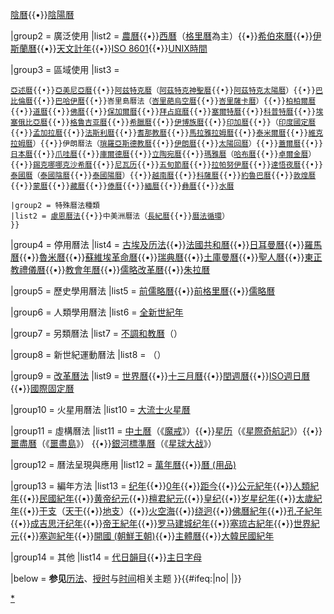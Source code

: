 {{Navbox 
|name = 曆法
|state = {{{state|autocollapse}}} 
|title = [[曆法]]（[[历法列表|列表]]）
|listclass = hlist

|group1 = 曆法種類
|list1 = [[陽曆]]{{•}}[[陰曆]]{{•}}[[陰陽曆]]

|group2 = 廣泛使用
|list2 = [[農曆]]{{•}}[[西曆]]（[[格里曆]]為主）{{•}}[[希伯來曆]]{{•}}[[伊斯蘭曆]]{{•}}[[天文計年]]{{•}}[[ISO 8601]]{{•}}[[UNIX時間]]

|group3 = 區域使用
|list3 = 

 {{Navbox subgroup
 |group1 =
 |list1 =
 [[阿坎族曆]]{{•}}[[亞述曆]]{{•}}[[亞美尼亞曆法|亞美尼亞曆]]{{•}}[[阿兹特克历法|阿兹特克曆]]（[[阿茲特克神聖曆]]{{•}}[[阿茲特克太陽曆]]）{{•}}[[巴比倫曆]]{{•}}[[巴哈伊曆法|巴哈伊曆]]{{•}}峇里島曆法（[[峇里葩烏空曆]]{{•}}[[峇里薩卡曆]]）{{•}}[[柏柏爾曆]]{{•}}[[道曆]]{{•}}[[佛曆]]{{•}}[[保加爾曆]]{{•}}[[拜占庭曆]]{{•}}[[塞爾特曆]]{{•}}[[科普特曆]]{{•}}[[埃塞俄比亞曆]]{{•}}[[格鲁吉亚曆]]{{•}}[[希臘曆]]{{•}}[[伊博族曆]]{{•}}[[印加曆]]{{•}}{{le|印曆|Hindu calendar|印度曆法}}（[[印度國定曆]]{{•}}[[孟加拉曆]]{{•}}[[法斯利曆]]{{•}}[[耆那教曆]]{{•}}[[馬拉雅拉姆曆]]{{•}}[[泰米爾曆]]{{•}}[[維克拉姆曆]]）{{•}}伊朗曆法（[[瑣羅亞斯德教曆]]{{•}}[[伊朗曆]]{{•}}[[太陽回曆]]）{{•}}[[蓋爾曆]]{{•}}[[和曆|日本曆]]{{•}}[[爪哇曆]]{{•}}[[庫爾德曆]]{{•}}[[立陶宛曆]]{{•}}[[瑪雅曆]]（[[瑪雅曆#哈布曆|哈布曆]]{{•}}[[瑪雅曆#卓爾金曆|卓爾金曆]]）{{•}}[[錫克哪哪克沙希曆]]{{•}}[[尼瓦历]]{{•}}[[五旬節曆]]{{•}}[[拉帕努伊曆]]{{•}}[[達悟夜曆]]{{•}}[[泰國曆]]（[[泰國陰曆]]{{•}}[[泰國陽曆]]）{{•}}[[越南曆]]{{•}}[[科薩曆]]{{•}}[[約魯巴曆]]{{•}}[[敦煌曆]]{{•}}[[蒙曆]]{{•}}[[藏曆]]{{•}}[[傣曆]]{{•}}[[緬曆]]{{•}}[[彝曆]]{{•}}[[水历|水曆]]

 |group2 = 特殊曆法種類
 |list2 = [[慮恩曆法]]{{•}}中美洲曆法（[[長紀曆]]{{•}}[[瑪雅曆#曆法循環|曆法循環]]）
 }}

|group4 = 停用曆法
|list4 = [[古埃及历法]]{{•}}[[法國共和曆]]{{•}}[[日耳曼曆]]{{•}}[[羅馬曆]]{{•}}[[魯米曆]]{{•}}[[苏维埃革命历法|蘇維埃革命曆]]{{•}}[[瑞典曆]]{{•}}[[土庫曼曆]]{{•}}[[聖人曆]]{{•}}[[東正教禮儀曆]]{{•}}[[教會年曆]]{{•}}[[儒略改革曆]]{{•}}[[朱拉曆]]

|group5 = 歷史學用曆法
|list5 = [[前儒略曆]]{{•}}[[前格里曆]]{{•}}[[儒略曆]]

|group6 = 人類學用曆法
|list6 = [[全新世紀年]]

|group7 = 另類曆法
|list7 = [[不調和教曆]]（{{lang|en|Discordian calendar}}）

|group8 = 新世紀運動曆法
|list8 = {{le|夢語曆|Dreamspell}}（{{lang|en|Dreamspell calendar}}）

|group9 = [[曆法改革|改革曆法]]
|list9 = [[世界曆]]{{•}}[[十三月曆]]{{•}}[[閏週曆]]{{•}}[[ISO週日曆]]{{•}}[[國際固定曆]]


|group10 = 火星用曆法
|list10 = [[大流士火星曆]]

|group11 = 虛構曆法
|list11 = [[中土曆]]（《[[魔戒]]》）{{•}}[[星历]]（《[[星艦奇航記|星際奇航記]]》）{{•}}[[噩盡曆]]（《[[噩盡島]]》） {{•}}[[銀河標準曆]]（《[[星球大战]]》）

|group12 = 曆法呈現與應用
|list12 = [[萬年曆]]{{•}}[[曆 (用品)]]

|group13 = 編年方法
|list13 = [[纪年]]{{•}}[[0年]]{{•}}[[距今]]{{•}}[[公元|公元紀年]]{{•}}[[全新世紀年|人類紀年]]{{•}}[[民國紀年]]{{•}}[[黄帝纪元]]{{•}}[[檀君紀元]]{{•}}[[皇纪]]{{•}}[[岁星纪年]]{{•}}[[太歲紀年]]{{•}}[[干支]]（[[天干]]{{•}}[[地支]]）{{•}}[[火空海]]{{•}}[[绕迥]]{{•}}[[佛曆|佛曆紀年]]{{•}}[[孔子紀年]]{{•}}[[成吉思汗纪年]]{{•}}[[帝王紀年]]{{•}}[[罗马建城纪年]]{{•}}[[塞琉古紀年]]{{•}}[[世界紀元]]{{•}}[[塞迦紀年]]{{•}}[[開國 (朝鮮王朝)]]{{•}}[[主體曆]]{{•}}[[大韓民國紀年]]

|group14 = 其他
|list14 = [[代日韻目]]{{•}}[[主日字母]]

|below = '''参见'''[[历法]]、[[授时]]与[[时间]]相关主题
}}{{#ifeq:{{{cat|}}}|no|<!-- nothing
-->|[[Category:曆法<noinclude>|*</noinclude>]]}}<noinclude>

{{Documentation}}
</noinclude>